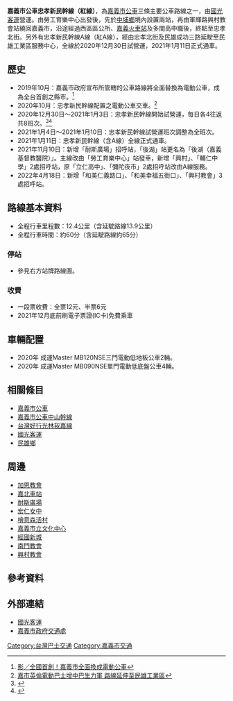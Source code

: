 {{Citation style|time=2020-12-23T03:15:19+00:00}}
{{Infobox Bus Route
| image= 
| number= 嘉義市公車忠孝新民幹線（紅線）
| manager= [[嘉義市政府交通處|嘉義市政府交通處]]
| operator=[[國光客運|國光客運]]
| garage=彌陀夜市停車場(租用)
| length= 12.4公里<br/>延駛民雄工業區13.9公里
| time= 約60分<br/>延駛民雄工業區：約65分
| start= 彌陀夜市（延駛）<br/>勞工育樂中心
| via= [[興村教會|興村教會]]<br>輔仁中學<br>[[嘉義市私立立仁高級中學|立仁高中]]<br>大業國中<br>西區區公所<br>[[國立嘉義大學|嘉大新民校區]]<br>民生國中<br>[[嘉義車站|嘉義火車站]]<br>[[嘉義市立文化中心|文化中心]]<br>[[檜意森活村|檜意森活村]]<br>[[嘉義基督教醫院|嘉義基督教醫院]]<br>[[嘉北車站|嘉北火車站]]<br>[[好市多|好市多嘉義店]]<br>[[嘉義市私立宏仁女子高級中學|宏仁女中]]
| end= 忠孝北街<br>民雄工業區服務中心（延駛）
| level= 彌陀夜市：6:00~16:40<br>勞工育樂中心：6:40~21:30 <ref>{{Cite web |url=http://www.kingbus.com.tw/ticketPriceResult.php?sid=318 |title=忠孝新民幹線去程路線資訊 |access-date=2021-01-07 |archive-date=2021-01-09 |archive-url=https://web.archive.org/web/20210109130342/http://www.kingbus.com.tw/ticketPriceResult.php?sid=318 |dead-url=no }}</ref><br>忠孝北街：7:05~22:30 <ref>{{Cite web |url=http://www.kingbus.com.tw/ticketPriceResult.php?sid=319 |title=忠孝新民幹線返程路線資訊 |access-date=2021-01-07 |archive-date=2021-01-10 |archive-url=https://web.archive.org/web/20210110043413/http://www.kingbus.com.tw/ticketPriceResult.php?sid=319 |dead-url=no }}</ref><br>民雄工業區：7:00~17:30 <ref>{{Cite web |url=http://www.kingbus.com.tw/ticketPriceResult.php?sid=320 |title=忠孝新民幹線A線去程路線資訊 |access-date=2021-01-07 |archive-date=2021-01-09 |archive-url=https://web.archive.org/web/20210109155749/http://www.kingbus.com.tw/ticketPriceResult.php?sid=320 |dead-url=no }}</ref><ref>{{Cite web |url=http://www.kingbus.com.tw/ticketPriceResult.php?sid=321 |title=忠孝新民幹線A線返程路線資訊 |access-date=2021-01-07 |archive-date=2021-01-09 |archive-url=https://web.archive.org/web/20210109013646/http://www.kingbus.com.tw/ticketPriceResult.php?sid=321 |dead-url=no }}</ref>
| frequency= 30~40分一班
| Other_route= 
| vehicle= 成運三門電動低底盤公車<br>成運單門電動低底盤公車
| Fare= 全票12元、半票6元<br/>2021年12月底前刷電子票證(IC卡)免費乘車
| bgcolor= Red
| fontcolor= White
}}
'''嘉義市公車忠孝新民幹線（紅線）'''，為[[嘉義市公車|嘉義市公車]]三條主要公車路線之一，由[[國光客運|國光客運]]營運。由勞工育樂中心出發後，先於[[中埔鄉|中埔鄉]]境內設置兩站，再由軍輝路興村教會站繞回嘉義市，沿途經過西區區公所、[[嘉義車站|嘉義火車站]]及多間高中職後，終點至忠孝北街。另外有忠孝新民幹線A線（紅A線），經由忠孝北街及民雄成功三路延駛至民雄工業區服務中心，全線於2020年12月30日試營運，2021年1月11日正式通車。

==歷史==
*2019年10月：嘉義市政府宣布所管轄的公車路線將全面替換為電動公車，成為全台首創之縣市。<ref>[https://video.udn.com/news/1158802 影／全國首創！嘉義市全面換成電動公車]</ref>
*2020年10月：忠孝新民幹線配置之電動公車交車。<ref>[https://udn.com/news/story/7326/5099630 嘉市英倫電動巴士增中巴生力軍 路線延伸至民雄工業區]</ref>
*2020年12月30日～2021年1月3日：忠孝新民幹線開始試營運，每日各4往返共8班次。<ref>{{Cite web |url=https://udn.com/news/story/7326/5113097 |title=全國第1！嘉市公車全面電動化 大白熊戴耶誕口罩回嘉 |accessdate=2020-12-22 |archive-date=2021-01-01 |archive-url=https://web.archive.org/web/20210101081457/https://udn.com/news/story/7326/5113097 |dead-url=no }}</ref><ref>{{Cite web |url=https://www.chinatimes.com/realtimenews/20201222005849-260421 |title=嘉市電動公車全面上線 大白熊同步回歸歡慶耶誕 |accessdate=2020-12-22 |archive-date=2021-01-05 |archive-url=https://web.archive.org/web/20210105081725/https://www.chinatimes.com/realtimenews/20201222005849-260421 |dead-url=no }}</ref>
*2021年1月4日～2021年1月10日：忠孝新民幹線試營運班次調整為全班次。
*2021年1月11日：忠孝新民幹線（含A線）全線正式通車。
*2021年11月10日：新增「耐斯廣場」招呼站，「後湖」站更名為「後湖（嘉義基督教醫院）」。主線改由「勞工育樂中心」站發車，新增「興村」、「輔仁中學」2處招呼站，原「立仁高中」、「彌陀夜市」2處招呼站改由A線服務。
*2022年4月18日：新增「和美仁義路口」、「和美幸福五街口」、「興村教會」3處招呼站。

==路線基本資料==
*全程行車里程數：12.4公里（含延駛路線13.9公里）
*全程行車時間：約60分（含延駛路線約65分）

===停站===
*參見右方站牌路線圖。
{{BS-map
|title=嘉義市公車忠孝新民幹線站牌
|legend=0
|lua=1
|map=
exKBHFa\~~'''彌陀夜市'''
exBHF\~~立仁高中
exSTR\KBHFa~~'''勞工育樂中心'''
exSTR\BHF~~和美仁義路口
exSTR\BHF~~和美幸福五街口
exSTR\BHF~~[[興村教會|興村教會]]
exSTR\BHF~~興村
exSTR\BHF~~輔仁中學
exBS2l\BS2r
BHF~~大業國中
BHF~~中油營業所
BHF~~興業民生
BHF~~經國新城
BHF~~興業西徐州六路口
BHF~~西區區公所
BHF~~新民南京路口
BHF~~嘉大新民校區
BHF~~京城銀行（新民路）
BHF~~[[File:ROC_Taiwan_Railways_Administration_Logo.svg|20px]][[File:BRT_Chiayi_CIS_(English_Type_1).svg|25px]] 嘉義火車站
BHF~~林業鐵路車庫園區
BHF~~[[File:BRT_Chiayi_CIS_(English_Type_1).svg|25px]] 文化中心（檜意森活村）
BHF~~[[File:BRT_Chiayi_CIS_(English_Type_1).svg|25px]] 台斗坑
BHF~~[[耐斯廣場|耐斯廣場]]
BHF~~[[File:BRT_Chiayi_CIS_(English_Type_1).svg|25px]] 後湖（嘉義基督教醫院）
BHF~~[[File:BRT_Chiayi_CIS_(English_Type_1).svg|25px]] 宏仁女中
BHF~~荖藤宅
BHF~~'''忠孝北街'''
exBHF~~大寶鎮（忠孝北街）
exBHF~~忠孝北街成功三路口
exKBHFe~~'''民雄工業區服務中心'''
}}

===收費===
*一段票收費：全票12元、半票6元
*2021年12月底前刷電子票證(IC卡)免費乘車

==車輛配置==
*2020年 成運Master MB120NSE三門電動低地板公車2輛。
*2020年 成運Master MB090NSE單門電動低底盤公車4輛。

==相關條目==
*[[嘉義市公車|嘉義市公車]]
*[[嘉義市公車中山幹線|嘉義市公車中山幹線]]
*[[台灣好行光林我嘉線|台灣好行光林我嘉線]]
*[[國光客運|國光客運]]
*[[民雄鄉|民雄鄉]]

==周邊==
*[[加恩教會|加恩教會]]
*[[嘉北車站|嘉北車站]]
*[[耐斯廣場|耐斯廣場]]
*[[宏仁女中|宏仁女中]]
*[[檜意森活村|檜意森活村]]
*[[嘉義市立文化中心|嘉義市立文化中心]]
*[[經國新城|經國新城]]
*[[南門教會|南門教會]]
*[[興村教會|興村教會]]

==參考資料==
{{reflist|2}}

== 外部連結 ==
*[http://www.kingbus.com.tw/ 國光客運]{{Wayback|url=http://www.kingbus.com.tw/ |date=20200323034811 }}
*[https://traffic.chiayi.gov.tw/service.aspx?id=1 嘉義市政府交通處]{{Wayback|url=https://traffic.chiayi.gov.tw/service.aspx?id=1 |date=20200814112623 }}

{{台灣市區公車列表}}

[[Category:台灣巴士交通|Category:台灣巴士交通]]
[[Category:嘉義市交通|Category:嘉義市交通]]